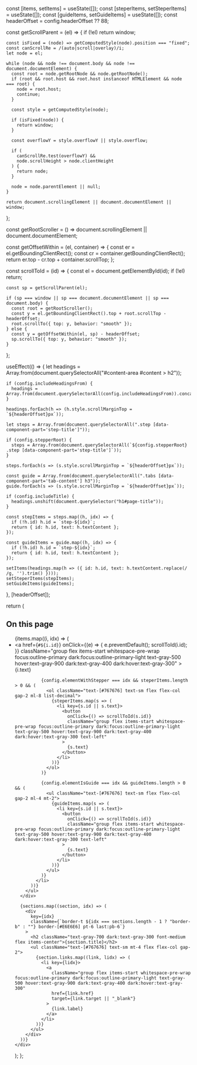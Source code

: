 
  const [items, setItems] = useState([]);
  const [steperItems, setSteperItems] = useState([]);
  const [guideItems, setGuideItems] = useState([]);
  const headerOffset = config.headerOffset ?? 88;

  const getScrollParent = (el) => {
    if (!el) return window;

    const isFixed = (node) => getComputedStyle(node).position === "fixed";
    const canScrollRe = /(auto|scroll|overlay)/i;
    let node = el;

    while (node && node !== document.body && node !== document.documentElement) {
      const root = node.getRootNode && node.getRootNode();
      if (root && root.host && root.host instanceof HTMLElement && node === root) {
        node = root.host;
        continue;
      }

      const style = getComputedStyle(node);

      if (isFixed(node)) {
        return window;
      }

      const overflowY = style.overflowY || style.overflow;

      if (
        canScrollRe.test(overflowY) &&
        node.scrollHeight > node.clientHeight
      ) {
        return node;
      }

      node = node.parentElement || null;
    }

    return document.scrollingElement || document.documentElement || window;
  };

  const getRootScroller = () =>
    document.scrollingElement || document.documentElement;

  const getOffsetWithin = (el, container) => {
    const er = el.getBoundingClientRect();
    const cr = container.getBoundingClientRect();
    return er.top - cr.top + container.scrollTop;
  };

  const scrollToId = (id) => {
    const el = document.getElementById(id);
    if (!el) return;

    const sp = getScrollParent(el);

    if (sp === window || sp === document.documentElement || sp === document.body) {
      const root = getRootScroller();
      const y = el.getBoundingClientRect().top + root.scrollTop - headerOffset;
      root.scrollTo({ top: y, behavior: "smooth" });
    } else {
      const y = getOffsetWithin(el, sp) - headerOffset;
      sp.scrollTo({ top: y, behavior: "smooth" });
    }
  };

  useEffect(() => {
    let headings = Array.from(document.querySelectorAll("#content-area #content > h2"));

    if (config.includeHeadingsFrom) {
      headings = Array.from(document.querySelectorAll(config.includeHeadingsFrom)).concat(headings);
    }

    headings.forEach(h => (h.style.scrollMarginTop = `${headerOffset}px`));

    let steps = Array.from(document.querySelectorAll(".step [data-component-part='step-title']"));

    if (config.stepperRoot) {
      steps = Array.from(document.querySelectorAll(`${config.stepperRoot} .step [data-component-part='step-title']`));
    }

    steps.forEach(s => (s.style.scrollMarginTop = `${headerOffset}px`));

    const guide = Array.from(document.querySelectorAll(".tabs [data-component-part='tab-content'] h3"));
    guide.forEach(s => (s.style.scrollMarginTop = `${headerOffset}px`));

    if (config.includeTitle) {
      headings.unshift(document.querySelector("h1#page-title"));
    }

    const stepItems = steps.map((h, idx) => {
      if (!h.id) h.id = `step-${idx}`;
      return { id: h.id, text: h.textContent };
    });

    const guideItems = guide.map((h, idx) => {
      if (!h.id) h.id = `step-${idx}`;
      return { id: h.id, text: h.textContent };
    });

    setItems(headings.map(h => ({ id: h.id, text: h.textContent.replace(/​ /g, '').trim() })));
    setSteperItems(stepItems);
    setGuideItems(guideItems);
  }, [headerOffset]);

  return (
    <div className="z-10 hidden xl:flex gap-6 flex-col pl-10 box-border w-[16.5rem] max-h-full text-gray-600 text-sm leading-6 overflow-y-auto pb-4 -mt-10 pt-10">
      <div>
        <h2 className="text-gray-700 dark:text-gray-300 font-medium flex items-center">On this page</h2>
        <ul className="text-[#767676] text-sm mt-4 flex flex-col gap-2">
          {items.map((i, idx) => (
            <li key={i.id}>
              <a
                href={`#${i.id}`}
                onClick={(e) => { e.preventDefault(); scrollToId(i.id); }}
                className="group flex items-start whitespace-pre-wrap focus:outline-primary dark:focus:outline-primary-light text-gray-500 hover:text-gray-900 dark:text-gray-400 dark:hover:text-gray-300"
              >
                {i.text}
              </a>

              {config.elementWithStepper === idx && steperItems.length > 0 && (
                <ol className="text-[#767676] text-sm flex flex-col gap-2 ml-8 list-decimal">
                  {steperItems.map(s => (
                    <li key={s.id || s.text}>
                      <button
                        onClick={() => scrollToId(s.id)}
                        className="group flex items-start whitespace-pre-wrap focus:outline-primary dark:focus:outline-primary-light text-gray-500 hover:text-gray-900 dark:text-gray-400 dark:hover:text-gray-300 text-left"
                      >
                        {s.text}
                      </button>
                    </li>
                  ))}
                </ol>
              )}

              {config.elementIsGuide === idx && guideItems.length > 0 && (
                <ul className="text-[#767676] text-sm flex flex-col gap-2 ml-4 mt-2">
                  {guideItems.map(s => (
                    <li key={s.id || s.text}>
                      <button
                        onClick={() => scrollToId(s.id)}
                        className="group flex items-start whitespace-pre-wrap focus:outline-primary dark:focus:outline-primary-light text-gray-500 hover:text-gray-900 dark:text-gray-400 dark:hover:text-gray-300 text-left"
                      >
                        {s.text}
                      </button>
                    </li>
                  ))}
                </ul>
              )}
            </li>
          ))}
        </ul>
      </div>

      {sections.map((section, idx) => (
        <div
          key={idx}
          className={`border-t ${idx === sections.length - 1 ? "border-b" : ""} border-[#E6E6E6] pt-6 last:pb-6`}
        >
          <h2 className="text-gray-700 dark:text-gray-300 font-medium flex items-center">{section.title}</h2>
          <ul className="text-[#767676] text-sm mt-4 flex flex-col gap-2">
            {section.links.map((link, lidx) => (
              <li key={lidx}>
                <a
                  className="group flex items-start whitespace-pre-wrap focus:outline-primary dark:focus:outline-primary-light text-gray-500 hover:text-gray-900 dark:text-gray-400 dark:hover:text-gray-300"
                  href={link.href}
                  target={link.target || "_blank"}
                >
                  {link.label}
                </a>
              </li>
            ))}
          </ul>
        </div>
      ))}
    </div>
  );
};
